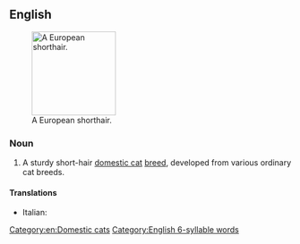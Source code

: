 ==English==
[[File:European shorthair procumbent Quincy.jpg|thumb|right|150px|A European shorthair.]]

===Noun===
{{en-noun|head=[[European]] [[shorthair|Shorthair]]}}

# A sturdy short-hair [[domestic cat]] [[breed]], developed from various ordinary cat breeds.

====Translations====
{{checktrans-top}}
* Italian: {{t-check|it|gatto European Shorthair}}
{{trans-mid}}
{{trans-bottom}}

{{wikipedia}}
{{commonscat|European Shorthair}}

[[Category:en:Domestic cats]]
[[Category:English 6-syllable words]]